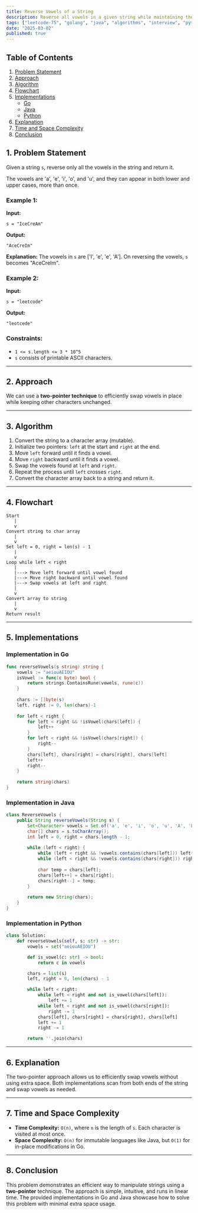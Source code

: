 ```yaml
---
title: Reverse Vowels of a String
description: Reverse all vowels in a given string while maintaining the order of other characters. Includes Go and Java implementations.
tags: ["leetcode-75", "golang", "java", "algorithms", "interview", "python", "leetcode"]
date: "2025-03-02"
published: true
---
```


## Table of Contents
1. [Problem Statement](#problem-statement)
2. [Approach](#approach)
3. [Algorithm](#algorithm)
4. [Flowchart](#flowchart)
5. [Implementations](#implementations)
   - [Go](#implementation-in-go)
   - [Java](#implementation-in-java)
   - [Python](#implementation-in-python)
6. [Explanation](#explanation)
7. [Time and Space Complexity](#time-and-space-complexity)
8. [Conclusion](#conclusion)

## 1. Problem Statement

Given a string `s`, reverse only all the vowels in the string and return it.

The vowels are 'a', 'e', 'i', 'o', and 'u', and they can appear in both lower and upper cases, more than once.

### Example 1:

**Input:**
```plaintext
s = "IceCreAm"
```

**Output:**
```plaintext
"AceCreIm"
```

**Explanation:**
The vowels in `s` are ['I', 'e', 'e', 'A']. On reversing the vowels, `s` becomes "AceCreIm".

### Example 2:

**Input:**
```plaintext
s = "leetcode"
```

**Output:**
```plaintext
"leotcede"
```

### Constraints:

- `1 <= s.length <= 3 * 10^5`
- `s` consists of printable ASCII characters.

---

## 2. Approach

We can use a **two-pointer technique** to efficiently swap vowels in place while keeping other characters unchanged.

---

## 3. Algorithm

1. Convert the string to a character array (mutable).
2. Initialize two pointers: `left` at the start and `right` at the end.
3. Move `left` forward until it finds a vowel.
4. Move `right` backward until it finds a vowel.
5. Swap the vowels found at `left` and `right`.
6. Repeat the process until `left` crosses `right`.
7. Convert the character array back to a string and return it.

---

## 4. Flowchart

```plaintext
Start
   |
   v
Convert string to char array
   |
   v
Set left = 0, right = len(s) - 1
   |
   v
Loop while left < right
   |
   |---> Move left forward until vowel found
   |---> Move right backward until vowel found
   |---> Swap vowels at left and right
   |
   v
Convert array to string
   |
   v
Return result
```

---

## 5. Implementations

### **Implementation in Go**

```go
func reverseVowels(s string) string {
    vowels := "aeiouAEIOU"
    isVowel := func(c byte) bool {
        return strings.ContainsRune(vowels, rune(c))
    }
    
    chars := []byte(s)
    left, right := 0, len(chars)-1
    
    for left < right {
        for left < right && !isVowel(chars[left]) {
            left++
        }
        for left < right && !isVowel(chars[right]) {
            right--
        }
        chars[left], chars[right] = chars[right], chars[left]
        left++
        right--
    }
    
    return string(chars)
}
```

### **Implementation in Java**

```java
class ReverseVowels {
    public String reverseVowels(String s) {
        Set<Character> vowels = Set.of('a', 'e', 'i', 'o', 'u', 'A', 'E', 'I', 'O', 'U');
        char[] chars = s.toCharArray();
        int left = 0, right = chars.length - 1;
        
        while (left < right) {
            while (left < right && !vowels.contains(chars[left])) left++;
            while (left < right && !vowels.contains(chars[right])) right--;
            
            char temp = chars[left];
            chars[left++] = chars[right];
            chars[right--] = temp;
        }
        
        return new String(chars);
    }
}
```

### Implementation in Python

```python
class Solution:
    def reverseVowels(self, s: str) -> str:
        vowels = set("aeiouAEIOU")

        def is_vowel(c: str) -> bool:
            return c in vowels

        chars = list(s)
        left, right = 0, len(chars) - 1

        while left < right:
            while left < right and not is_vowel(chars[left]):
                left += 1
            while left < right and not is_vowel(chars[right]):
                right -= 1
            chars[left], chars[right] = chars[right], chars[left]
            left += 1
            right -= 1

        return ''.join(chars)

```


---

## 6. Explanation

The two-pointer approach allows us to efficiently swap vowels without using extra space. Both implementations scan from both ends of the string and swap vowels as needed.

---

## 7. Time and Space Complexity

- **Time Complexity:** `O(n)`, where `n` is the length of `s`. Each character is visited at most once.
- **Space Complexity:** `O(n)` for immutable languages like Java, but `O(1)` for in-place modifications in Go.

---

## 8. Conclusion

This problem demonstrates an efficient way to manipulate strings using a **two-pointer** technique. The approach is simple, intuitive, and runs in linear time. The provided implementations in Go and Java showcase how to solve this problem with minimal extra space usage.
